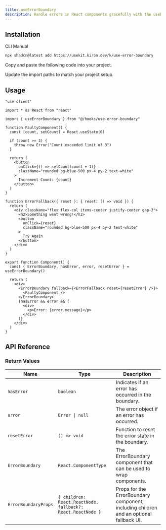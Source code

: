 ```yaml
---
title: useErrorBoundary
description: Handle errors in React components gracefully with the useErrorBoundary hook, providing a way to catch and display errors without crashing the application.
---
```


<ComponentPreview name="use-error-boundary-demo" />

## Installation

<CodeTabs>

<TabsList>
  <TabsTrigger value="cli">CLI</TabsTrigger>
  <TabsTrigger value="manual">Manual</TabsTrigger>
</TabsList>

<TabsContent value="cli">

```bash
npx shadcn@latest add https://usekit.kiron.dev/k/use-error-boundary
```

</TabsContent>

<TabsContent value="manual">

<Steps>

<Step>Copy and paste the following code into your project.</Step>

<ComponentSource name="use-error-boundary" />

<Step>Update the import paths to match your project setup.</Step>

</Steps>

</TabsContent>

</CodeTabs>

## Usage

```tsx {5}
"use client"

import * as React from "react"

import { useErrorBoundary } from "@/hooks/use-error-boundary"

function FaultyComponent() {
  const [count, setCount] = React.useState(0)

  if (count >= 3) {
    throw new Error("Count exceeded limit of 3")
  }

  return (
    <button
      onClick={() => setCount(count + 1)}
      className="rounded bg-blue-500 px-4 py-2 text-white"
    >
      Increment Count: {count}
    </button>
  )
}

function ErrorFallback({ reset }: { reset: () => void }) {
  return (
    <div className="flex flex-col items-center justify-center gap-3">
      <h2>Something went wrong!</h2>
      <button
        onClick={reset}
        className="rounded bg-blue-500 px-4 py-2 text-white"
      >
        Try Again
      </button>
    </div>
  )
}

export function Component() {
  const { ErrorBoundary, hasError, error, resetError } = useErrorBoundary()

  return (
    <div>
      <ErrorBoundary fallback={<ErrorFallback reset={resetError} />}>
        <FaultyComponent />
      </ErrorBoundary>
      {hasError && error && (
        <div>
          <p>Error: {error.message}</p>
        </div>
      )}
    </div>
  )
}
```

## API Reference

### Return Values

| Name                 | Type                                                        | Description                                                                            |
| -------------------- | ----------------------------------------------------------- | -------------------------------------------------------------------------------------- |
| `hasError`           | `boolean`                                                   | Indicates if an error has occurred in the boundary.                                    |
| `error`              | `Error \| null`                                             | The error object if an error has occurred.                                             |
| `resetError`         | `() => void`                                                | Function to reset the error state in the boundary.                                     |
| `ErrorBoundary`      | `React.ComponentType`                                       | The ErrorBoundary component that can be used to wrap components.                       |
| `ErrorBoundaryProps` | `{ children: React.ReactNode, fallback?: React.ReactNode }` | Props for the ErrorBoundary component, including children and an optional fallback UI. |
